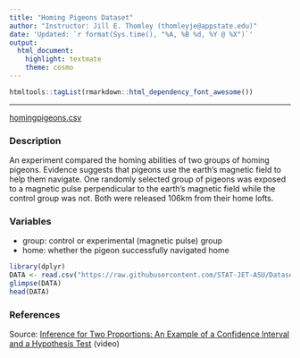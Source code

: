 ```yaml
---
title: "Homing Pigeons Dataset"
author: "Instructor: Jill E. Thomley (thomleyje@appstate.edu)"
date: 'Updated: `r format(Sys.time(), "%A, %B %d, %Y @ %X")`'
output: 
  html_document: 
    highlight: textmate
    theme: cosmo
---
```


```r
htmltools::tagList(rmarkdown::html_dependency_font_awesome())
```

<hr>

<i class="fas fa-database"></i> [homingpigeons.csv](https://raw.githubusercontent.com/STAT-JET-ASU/Datasets/master/Instructor/homingpigeons.csv)


### Description

An experiment compared the homing abilities of two groups of homing pigeons. Evidence suggests that pigeons use the earth's magnetic field to help them navigate. One randomly selected group of pigeons was exposed to a magnetic pulse perpendicular to the earth's magnetic field while the control group was not. Both were released 106km from their home lofts.


### Variables

* group: control or experimental (magnetic pulse) group
* home: whether the pigeon successfully navigated home

```r
library(dplyr)
DATA <- read.csv("https://raw.githubusercontent.com/STAT-JET-ASU/Datasets/master/Instructor/homingpigeons.csv")
glimpse(DATA)
head(DATA)
```


### References

Source: [Inference for Two Proportions: An Example of a Confidence Interval and a Hypothesis Test](https://youtu.be/OIYkOiQX3fk) (video)

